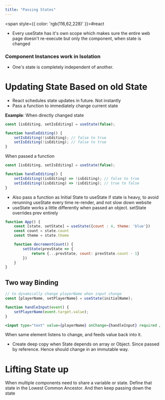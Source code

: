 ```yaml
---
title: "Passing States"
---
```



<span style={{ color: 'rgb(116,62,228)' }}>#react</span> 

- Every useState has it's own scope which makes sure the entire web page doesn't re-execute but only the component, when state is changed
### Component Instances work in Isolation

- One's state is completely independent of another.

# Updating State Based on old State

<ImageZoom src="https://raw.githubusercontent.com/himanshu864/DevObs/refs/heads/main/Assets/Pasted%20image%2020241223162058.png" alt="Pasted image 20241223162058.png" />

- React schedules state updates in future. Not instantly
- Pass a function to immediately change current state

**Example**: When directly changed state

```jsx
const [isEditing, setIsEditing] = useState(false);

function handleEditing() {
	setIsEditing(!isEditing); // false to true
	setIsEditing(!isEditing); // false to true
}
```

When passed a function

```jsx
const [isEditing, setIsEditing] = useState(false);

function handleEditing() {
	setIsEditing((isEditing) => !isEditing); // false to true
	setIsEditing((isEditing) => !isEditing); // true to false
}
```

- Also pass a function as Initial State to useState if state is heavy, to avoid rerunning useState every time re-render, and not slow down website
- useState works a little differently when passed an object. setState overrides prev entirely

```jsx
function App() {
	const [state, setState] = useState({count : 4, theme: 'blue'})
	const count = state.count
	const theme = state.theme

	function decrementCount() {
		setState(prevState => {
			return {...prevState, count: prevState.count - 1}
		})
	}
}
```

## Two way Binding

```jsx
// to dynamically change playerName when input change
const [playerName, setPlayerName] = useState(initialName);

function handleInput(event) {
    setPlayerName(event.target.value);
}

<input type="text" value={playerName} onChange={handleInput} required />
```

When same element listens to change, and feeds value back into it.

- Create deep copy when State depends on array or Object. Since passed by reference. Hence should change in an immutable way.

# Lifting State up

When multiple components need to share a variable or state. Define that state in the Lowest Common Ancestor. And then keep passing down the state

<ImageZoom src="https://raw.githubusercontent.com/himanshu864/DevObs/refs/heads/main/Assets/Pasted%20image%2020241223163409.png" alt="Pasted image 20241223163409.png" />
